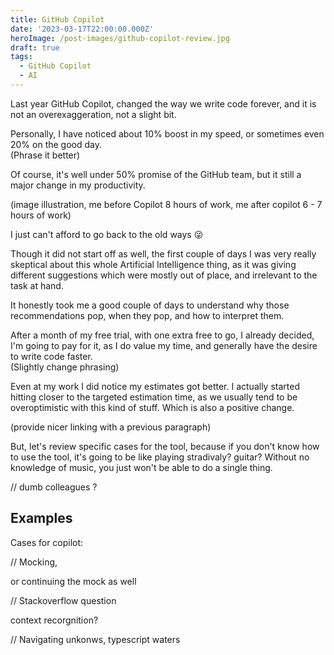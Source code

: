 ```yaml
---
title: GitHub Copilot
date: '2023-03-17T22:00:00.000Z'
heroImage: /post-images/github-copilot-review.jpg
draft: true
tags:
  - GitHub Copilot
  - AI
---
```


Last year GitHub Copilot, changed the way we write code forever, and it is not an overexaggeration, not a slight bit.

Personally, I have noticed about 10% boost in my speed, or sometimes even 20% on the good day.\
(Phrase it better)

Of course, it's well under 50% promise of the GitHub team, but it still a major change in my productivity.

(image illustration, me before Copilot 8 hours of work, me after copilot 6 - 7 hours of work)

I just can't afford to go back to the old ways 😜

Though it did not start off as well, the first couple of days I was very really skeptical about this whole Artificial Intelligence thing, as it was giving different suggestions which were mostly out of place, and irrelevant to the task at hand.

It honestly took me a good couple of days to understand why those recommendations pop, when they pop, and how to interpret them.

After a month of my free trial, with one extra free to go, I already decided, I'm going to pay for it, as I do value my time, and generally have the desire to write code faster.\
(Slightly change phrasing)

Even at my work I did notice my estimates got better. I actually started hitting closer to the targeted estimation time, as we usually tend to be overoptimistic with this kind of stuff. Which is also a positive change.

(provide nicer linking with a previous paragraph)

But, let's review specific cases for the tool, because if you don't know how to use the tool, it's going to be like playing stradivaly? guitar? Without no knowledge of music, you just won't be able to do a single thing.

// dumb colleagues ?

## Examples

Cases for copilot:

// Mocking,

or continuing the mock as well

// Stackoverflow question

context recorgnition?

// Navigating unkonws, typescript waters
